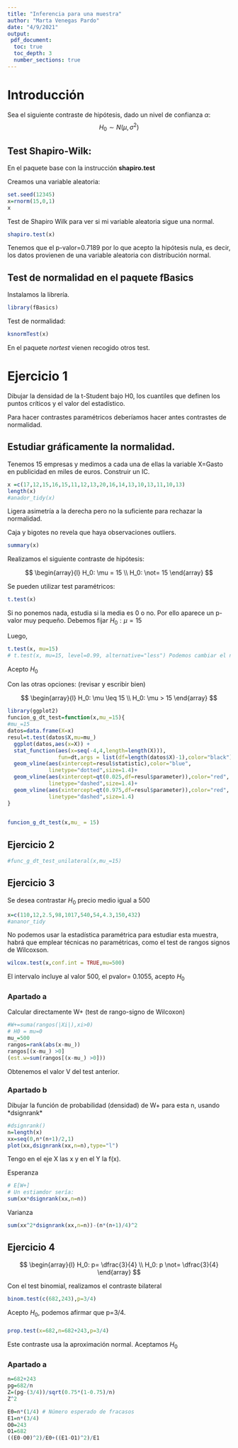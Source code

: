 ```yaml
---
title: "Inferencia para una muestra"
author: "Marta Venegas Pardo"
date: "4/9/2021"
output: 
 pdf_document:
  toc: true
  toc_depth: 3
  number_sections: true 
---
```


# Introducción

Sea el siguiente contraste de hipótesis, dado un nivel de confianza $\alpha$: $$H_0 \sim N(\mu,\sigma^2)$$

## Test Shapiro-Wilk:

En el paquete base con la instrucción **shapiro.test**

Creamos una variable aleatoria:

```r
set.seed(12345)
x=rnorm(15,0,1)
x
```

Test de Shapiro Wilk para ver si mi variable aleatoria sigue una normal.

```r
shapiro.test(x)
```

Tenemos que el p-valor=0.7189 por lo que acepto la hipótesis nula, es decir, los datos provienen de una variable aleatoria con distribución normal.

## Test de normalidad en el paquete fBasics

Instalamos la librería.

```r
library(fBasics)
```

Test de normalidad:

```r
ksnormTest(x)
```

En el paquete *nortest* vienen recogido otros test.

# Ejercicio 1

Dibujar la densidad de la t-Student bajo H0, los cuantiles que definen los puntos críticos y el valor del estadístico.

Para hacer contrastes paramétricos deberíamos hacer antes contrastes de normalidad.

## Estudiar gráficamente la normalidad.

Tenemos 15 empresas y medimos a cada una de ellas la variable X=Gasto en publicidad en miles de euros. Construir un IC.

```r
x =c(17,12,15,16,15,11,12,13,20,16,14,13,10,13,11,10,13)
length(x)
#anador_tidy(x)
```

Ligera asimetría a la derecha pero no la suficiente para rechazar la normalidad.

Caja y bigotes no revela que haya observaciones outliers.

```r
summary(x)
```

Realizamos el siguiente contraste de hipótesis:

$$
\begin{array}{l}
H_0: \mu = 15 \\
H_0: \not= 15
\end{array}
$$

Se pueden utilizar test paramétricos:

```r
t.test(x)
```

Si no ponemos nada, estudia si la media es 0 o no. Por ello aparece un p-valor muy pequeño. Debemos fijar $H_0: \mu=15$

Luego,

```r
t.test(x, mu=15)
# t.test(x, mu=15, level=0.99, alternative="less") Podemos cambiar el nivel de confianza para el intervalo y hacer contrastes mayor menor, opción greater
```

Acepto $H_0$

Con las otras opciones: (revisar y escribir bien)

$$
\begin{array}{l}
H_0: \mu \leq 15 \\
H_0: \mu > 15
\end{array}
$$

```r
library(ggplot2)
funcion_g_dt_test=function(x,mu_=15){
#mu_=15
datos=data.frame(X=x)
resul=t.test(datos$X,mu=mu_)
  ggplot(datos,aes(x=X)) +
  stat_function(aes(x=seq(-4,4,length=length(X))),
                fun=dt,args = list(df=length(datos$X)-1),color="black")+
  geom_vline(aes(xintercept=resul$statistic),color="blue", 
             linetype="dotted",size=1.4)+
  geom_vline(aes(xintercept=qt(0.025,df=resul$parameter)),color="red", 
             linetype="dashed",size=1.4)+
  geom_vline(aes(xintercept=qt(0.975,df=resul$parameter)),color="red", 
             linetype="dashed",size=1.4)
}
                    
```

```r
funcion_g_dt_test(x,mu_ = 15)
```

## Ejercicio 2

```r
#func_g_dt_test_unilateral(x,mu_=15)
```

## Ejercicio 3

Se desea contrastar $H_0$ precio medio igual a 500

```r
x=c(110,12,2.5,98,1017,540,54,4.3,150,432)
#ananor_tidy
```

No podemos usar la estadística paramétrica para estudiar esta muestra, habrá que emplear técnicas no paramétricas, como el test de rangos signos de Wilcoxson.

```r
wilcox.test(x,conf.int = TRUE,mu=500)
```

El intervalo incluye al valor 500, el pvalor= 0.1055, acepto $H_0$

### Apartado a

Calcular directamente W+ (test de rango-signo de Wilcoxon)

```r
#W+=suma(rangos(|Xi|),xi>0)
# H0 = mu=0
mu_=500
rangos=rank(abs(x-mu_))
rangos[(x-mu_) >0]
(est.w=sum(rangos[(x-mu_) >0]))

```

Obtenemos el valor V del test anterior.

### Apartado b

Dibujar la función de probabilidad (densidad) de W+ para esta n, usando \*dsignrank\*

```r
#dsignrank()
n=length(x)
xx=seq(0,n*(n+1)/2,1)
plot(xx,dsignrank(xx,n=n),type="l")
```

Tengo en el eje X las x y en el Y la f(x).

Esperanza

```r
# E[W+]
# Un estiamdor sería:
sum(xx*dsignrank(xx,n=n))
```

Varianza

```r
sum(xx^2*dsignrank(xx,n=n))-(n*(n+1)/4)^2
```

## Ejercicio 4

$$
\begin{array}{l}
H_0: p= \dfrac{3}{4} \\
H_0: p \not= \dfrac{3}{4}
\end{array}
$$

Con el test binomial, realizamos el contraste bilateral

```r
binom.test(c(682,243),p=3/4)
```

Acepto $H_0$, podemos afirmar que p=3/4.

### 

```r
prop.test(x=682,n=682+243,p=3/4)
```

Este contraste usa la aproximación normal. Aceptamos $H_0$

### Apartado a

```r
n=682+243
pg=682/n
Z=(pg-(3/4))/sqrt(0.75*(1-0.75)/n)
Z^2
```

```r
E0=n*(1/4) # Número esperado de fracasos
E1=n*(3/4)
O0=243
O1=682
((E0-O0)^2)/E0+((E1-O1)^2)/E1
```
